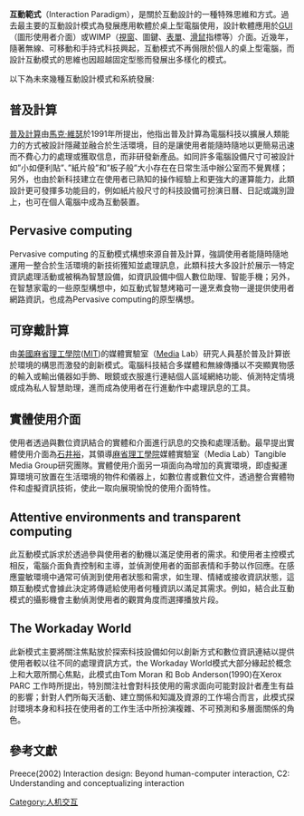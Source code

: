 {{Merge to|人机交互|time=2021-06-14T13:35:28+00:00}}
{{多個問題|
{{Copy edit|time=2021-06-14T13:35:28+00:00}}
{{Original research|time=2021-06-14T13:35:28+00:00}}
{{Refimprove|time=2021-06-14T13:35:28+00:00}}
{{Untranslated-jargon|time=2018-04-18}}
{{Expert|time=2018-04-18}}
}}
'''互動範式'''（Interaction Paradigm），是關於互動設計的一種特殊思維和方式。過去最主要的互動設計模式為發展應用軟體於桌上型電腦使用，設計軟體應用於[[GUI|GUI]]（圖形使用者介面）或WIMP（[[視窗|視窗]]、圖鍵、[[表單|表單]]、[[滑鼠|滑鼠]]指標等）介面。近幾年，隨著無線、可移動和手持式科技興起，互動模式不再侷限於個人的桌上型電腦，而設計互動模式的思維也因超越固定型態而發展出多樣化的模式。 

以下為未來幾種互動設計模式和系統發展:

==普及計算==
[[普及計算|普及計算]]由[[馬克·維瑟|馬克·維瑟]]於1991年所提出，他指出普及計算為電腦科技以擴展人類能力的方式被設計隱藏並融合於生活環境，目的是讓使用者能隨時隨地以更簡易迅速而不費心力的處理或獲取信息，而非研發新產品。如同許多電腦設備尺寸可被設計如”小如便利貼”、”紙片般”和”板子般”大小存在在日常生活中辦公室而不覺異樣；另外，也由於新科技建立在使用者已熟知的操作經驗上和更強大的運算能力，此類設計更可發揮多功能目的，例如紙片般尺寸的科技設備可扮演日曆、日記或識別證上，也可在個人電腦中成為互動裝置。

==Pervasive computing==
Pervasive computing 的互動模式構想來源自普及計算，強調使用者能隨時隨地運用一整合於生活環境的新技術獲知並處理訊息，此類科技大多設計於展示一特定資訊處理活動或被稱為智慧設備，如資訊設備中個人數位助理、智能手機；另外，在智慧家電的一些原型構想中，如互動式智慧烤箱可一邊烹煮食物一邊提供使用者網路資訊，也成為Pervasive computing的原型構想。 

==可穿戴計算==
由[[美國|美國]][[麻省理工學院|麻省理工學院]]([[MIT|MIT]])的媒體實驗室（[[Media|Media]] Lab）研究人員基於普及計算嵌於環境的構思而激發的創新模式。電腦科技結合多媒體和無線傳播以不突顯異物感的輸入或輸出儀器如手飾、眼鏡或衣服進行連結個人區域網絡功能、偵測特定情境或成為私人智慧助理，進而成為使用者在行進動作中處理訊息的工具。

==實體使用介面==
使用者透過與數位資訊結合的實體和介面進行訊息的交換和處理活動。最早提出實體使用介面為[[石井裕|石井裕]]，其領導[[麻省理工學院|麻省理工學院]]媒體實驗室（Media Lab）Tangible Media Group研究團隊。實體使用介面另一項面向為增加的真實環境，即虛擬運算環境可放置在生活環境的物件和儀器上，如數位書或數位文件，透過整合實體物件和虛擬資訊技術，使此一取向展現愉悅的使用介面特性。

==Attentive environments and transparent computing==
此互動模式訴求於透過參與使用者的動機以滿足使用者的需求。和使用者主控模式相反，電腦介面負責控制和主導，並偵測使用者的面部表情和手勢以作回應。在感應靈敏環境中通常可偵測到使用者狀態和需求，如生理、情緒或接收資訊狀態，這類互動模式會據此決定將傳遞給使用者何種資訊以滿足其需求。例如，結合此互動模式的攝影機會主動偵測使用者的觀賞角度而選擇播放片段。

==The Workaday World==
此新模式主要將關注焦點放於探索科技設備如何以創新方式和數位資訊連結以提供使用者較以往不同的處理資訊方式，the Workaday World模式大部分緣起於概念上和大眾所關心焦點，此模式由Tom Moran 和 Bob Anderson(1990)在Xerox PARC 工作時所提出，特別關注社會對科技使用的需求面向可能對設計者產生有益的影響；針對人們所每天活動、建立關係和知識及資源的工作場合而言，此模式探討環境本身和科技在使用者的工作生活中所扮演複雜、不可預測和多層面關係的角色。

==參考文獻==
Preece(2002) Interaction design: Beyond human-computer interaction, C2: Understanding and conceptualizing interaction

[[Category:人机交互|Category:人机交互]]